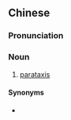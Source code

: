 ==Chinese==
{{zh-forms}}

===Pronunciation===
{{zh-pron
|m=yìhéshì
|cat=n
}}

===Noun===
{{zh-noun}}

# [[parataxis]]

====Synonyms====
* {{zh-l|並列結構}}
{{zh-cat|Grammar}}